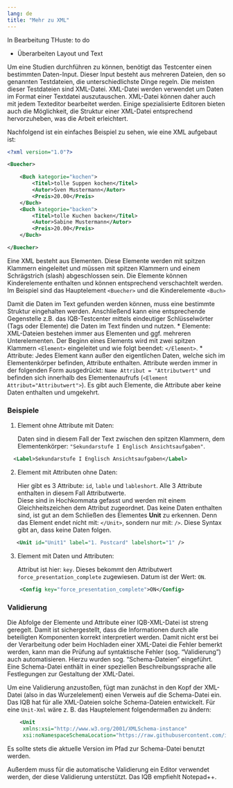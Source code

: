 ```yaml
---
lang: de
title: "Mehr zu XML"
---
```


::: {.callout-note}
In Bearbeitung THuste: to do

* Überarbeiten Layout und Text

:::

Um eine Studien durchführen zu können, benötigt das Testcenter einen bestimmten Daten-Input. Dieser Input besteht aus mehreren Dateien, den so genannten Testdateien, die unterschiedlichste Dinge regeln. Die meisten dieser Testdateien sind XML-Datei. XML-Datei werden verwendet um Daten im Format einer Textdatei auszutauschen. XML-Datei können daher auch mit jedem Texteditor bearbeitet werden. Einige spezialisierte Editoren bieten auch die Möglichkeit, die Struktur einer XML-Datei entsprechend hervorzuheben, was die Arbeit erleichtert.

Nachfolgend ist ein einfaches Beispiel zu sehen, wie eine XML aufgebaut ist:

```.xml

<?xml version="1.0"?>

<Buecher>

    <Buch kategorie="kochen">
        <Titel>tolle Suppen kochen</Titel>
        <Autor>Sven Mustermann</Autor>
        <Preis>20.00</Preis>
    </Buch>
    <Buch kategorie="backen">
        <Titel>tolle Kuchen backen</Titel>
        <Autor>Sabine Mustermann</Autor>
        <Preis>20.00</Preis>
    </Buch>

</Buecher>
```

Eine XML besteht aus Elementen. Diese Elemente werden mit spitzen Klammern eingeleitet und müssen mit spitzen Klammern und einem Schrägstrich (slash) abgeschlossen sein. Die Elemente können Kinderelemente enthalten und können entsprechend verschachtelt werden. Im Beispiel sind das Hauptelement `<Buecher>` und die Kinderelemente `<Buch>` 

Damit die Daten im Text gefunden werden können, muss eine bestimmte Struktur eingehalten werden. Anschließend kann eine entsprechende Gegenstelle z.B. das IQB-Testcenter mittels eindeutiger Schlüsselwörter (Tags oder Elemente) die Daten im Text finden und nutzen.
* Elemente: XML-Dateien bestehen immer aus Elementen und ggf. mehreren Unterelementen. Der Beginn eines Elements wird mit zwei spitzen Klammern `<Element>` eingeleitet und wie folgt beendet: `</Element>`.
* Attribute: Jedes Element kann außer den eigentlichen Daten, welche sich im Elementenkörper befinden, Attribute enthalten. Attribute werden immer in der folgenden Form ausgedrückt: `Name Attribut = "Attributwert"` und befinden sich innerhalb des Elementenaufrufs (`<Element Attribut="Attributwert">`). Es gibt auch Elemente, die Attribute aber keine Daten enthalten und umgekehrt.

### Beispiele

1. Element ohne Attribute mit Daten:

   Daten sind in diesem Fall der Text zwischen den spitzen Klammern, dem Elementenkörper: `"Sekundarstufe I Englisch Ansichtsaufgaben"`.

  ```xml
    <Label>Sekundarstufe I Englisch Ansichtsaufgaben</Label>
  ```

2. Element mit Attributen ohne Daten:

   Hier gibt es 3 Attribute: `id`, `lable` und `lableshort`. Alle 3 Attribute enthalten in diesem Fall Attributwerte.<br>
   Diese sind in Hochkommata gefasst und werden mit einem Gleichheitszeichen dem Attribut zugeordnet. 
   Das keine Daten enthalten sind, ist gut an dem Schließen des Elementes **Unit** zu erkennen. Denn das Element endet nicht mit: 
   `</Unit>`, sondern nur mit: `/>`. Diese Syntax gibt an, dass keine Daten folgen.

```xml
   <Unit id="Unit1" label="1. Postcard" labelshort="1" />
```

3. Element mit Daten und Attributen:

   Attribut ist hier: `key`. Dieses bekommt den Attributwert `force_presentation_complete` zugewiesen.
   Datum ist der Wert: `ON`.

```xml
    <Config key="force_presentation_complete">ON</Config>
````

### Validierung

Die Abfolge der Elemente und Attribute einer IQB-XML-Datei ist streng geregelt. Damit ist sichergestellt, dass die Informationen durch alle beteiligten Komponenten korrekt interpretiert werden. Damit nicht erst bei der Verarbeitung oder beim Hochladen einer XML-Datei die Fehler bemerkt werden, kann man die Prüfung auf syntaktische Fehler (sog. "Validierung") auch automatisieren. Hierzu wurden sog. "Schema-Dateien" eingeführt. Eine Schema-Datei enthält in einer speziellen Beschreibungssprache alle Festlegungen zur Gestaltung der XML-Datei.

Um eine Validierung anzustoßen, fügt man zunächst in den Kopf der XML-Datei (also in das Wurzelelement) einen Verweis auf die Schema-Datei ein. Das IQB hat für alle XML-Dateien solche Schema-Dateien entwickelt. Für eine `Unit-Xml` wäre z. B. das Hauptelement folgendermaßen zu ändern:

```xml
    <Unit
     xmlns:xsi="http://www.w3.org/2001/XMLSchema-instance"
     xsi:noNamespaceSchemaLocation="https://raw.githubusercontent.com/iqb-berlin/testcenter-backend/9.1.1/definitions/vo_Unit.xsd">
```
Es sollte stets die aktuelle Version im Pfad zur Schema-Datei benutzt werden.

Außerdem muss für die automatische Validierung ein Editor verwendet werden, der diese Validierung unterstützt. Das IQB empfiehlt Notepad++.
